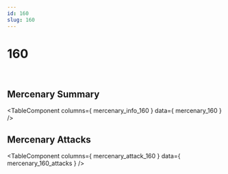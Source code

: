 ```yaml
---
id: 160
slug: 160
---
```



# 160

<div style = {{ display: "flex" }}>
    <Image img={require('@site/static/img/mercenaries/illust/thum_char_view_n_160.jpg')}/>
    <Image img={require('@site/static/img/mercenaries/illust/thum_char_view_o_160.jpg')}/>
</div>

## Mercenary Summary

<TableComponent
  columns={ mercenary_info_160 }
  data={ mercenary_160 }
/>

## Mercenary Attacks

<TableComponent
  columns={ mercenary_attack_160 }
  data={ mercenary_160_attacks }
/>